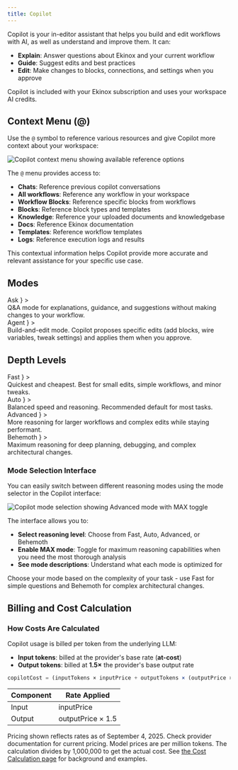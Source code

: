 ```yaml
---
title: Copilot
---
```



Copilot is your in-editor assistant that helps you build and edit workflows with AI, as well as understand and improve them. It can:

- **Explain**: Answer questions about Ekinox and your current workflow
- **Guide**: Suggest edits and best practices
- **Edit**: Make changes to blocks, connections, and settings when you approve

<Callout type="info">
  Copilot is included with your Ekinox subscription and uses your workspace AI credits.
</Callout>

## Context Menu (@)

Use the `@` symbol to reference various resources and give Copilot more context about your workspace:

<Image
  src="/static/copilot/copilot-menu.png"
  alt="Copilot context menu showing available reference options"
  width={600}
  height={400}
/>

The `@` menu provides access to:
- **Chats**: Reference previous copilot conversations
- **All workflows**: Reference any workflow in your workspace
- **Workflow Blocks**: Reference specific blocks from workflows
- **Blocks**: Reference block types and templates
- **Knowledge**: Reference your uploaded documents and knowledgebase
- **Docs**: Reference Ekinox documentation
- **Templates**: Reference workflow templates
- **Logs**: Reference execution logs and results

This contextual information helps Copilot provide more accurate and relevant assistance for your specific use case.

## Modes

<Cards>
  <Card
    title={
      <span className="inline-flex items-center gap-2">
        <MessageCircle className="h-4 w-4 text-muted-foreground" />
        Ask
      </span>
    }
  >
    <div className="m-0 text-sm">
      Q&A mode for explanations, guidance, and suggestions without making changes to your workflow.
    </div>
  </Card>
  <Card
    title={
      <span className="inline-flex items-center gap-2">
        <Package className="h-4 w-4 text-muted-foreground" />
        Agent
      </span>
    }
  >
    <div className="m-0 text-sm">
      Build-and-edit mode. Copilot proposes specific edits (add blocks, wire variables, tweak settings) and applies them when you approve.
    </div>
  </Card>
</Cards>

## Depth Levels

<Cards>
  <Card
    title={
      <span className="inline-flex items-center gap-2">
        <Zap className="h-4 w-4 text-muted-foreground" />
        Fast
      </span>
    }
  >
    <div className="m-0 text-sm">Quickest and cheapest. Best for small edits, simple workflows, and minor tweaks.</div>
  </Card>
  <Card
    title={
      <span className="inline-flex items-center gap-2">
        <InfinityIcon className="h-4 w-4 text-muted-foreground" />
        Auto
      </span>
    }
  >
    <div className="m-0 text-sm">Balanced speed and reasoning. Recommended default for most tasks.</div>
  </Card>
  <Card
    title={
      <span className="inline-flex items-center gap-2">
        <Brain className="h-4 w-4 text-muted-foreground" />
        Advanced
      </span>
    }
  >
    <div className="m-0 text-sm">More reasoning for larger workflows and complex edits while staying performant.</div>
  </Card>
  <Card
    title={
      <span className="inline-flex items-center gap-2">
        <BrainCircuit className="h-4 w-4 text-muted-foreground" />
        Behemoth
      </span>
    }
  >
    <div className="m-0 text-sm">Maximum reasoning for deep planning, debugging, and complex architectural changes.</div>
  </Card>
</Cards>

### Mode Selection Interface

You can easily switch between different reasoning modes using the mode selector in the Copilot interface:

<Image
  src="/static/copilot/copilot-models.png"
  alt="Copilot mode selection showing Advanced mode with MAX toggle"
  width={600}
  height={300}
/>

The interface allows you to:
- **Select reasoning level**: Choose from Fast, Auto, Advanced, or Behemoth
- **Enable MAX mode**: Toggle for maximum reasoning capabilities when you need the most thorough analysis
- **See mode descriptions**: Understand what each mode is optimized for

Choose your mode based on the complexity of your task - use Fast for simple questions and Behemoth for complex architectural changes.

## Billing and Cost Calculation

### How Costs Are Calculated

Copilot usage is billed per token from the underlying LLM:

- **Input tokens**: billed at the provider's base rate (**at-cost**)
- **Output tokens**: billed at **1.5×** the provider's base output rate

```javascript
copilotCost = (inputTokens × inputPrice + outputTokens × (outputPrice × 1.5)) / 1,000,000
```

| Component | Rate Applied         |
|----------|----------------------|
| Input    | inputPrice           |
| Output   | outputPrice × 1.5    |

<Callout type="warning">
  Pricing shown reflects rates as of September 4, 2025. Check provider documentation for current pricing.
</Callout>

<Callout type="info">
  Model prices are per million tokens. The calculation divides by 1,000,000 to get the actual cost. See <a href="/execution/costs">the Cost Calculation page</a> for background and examples.
</Callout>

